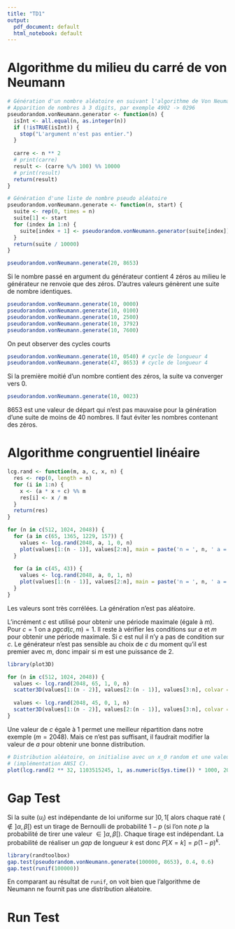 ```yaml
---
title: "TD1"
output:
  pdf_document: default
  html_notebook: default
---
```



# Algorithme du milieu du carré de von Neumann

```r
# Génération d'un nombre aléatoire en suivant l'algorithme de Von Neumann
# Apparition de nombres à 3 digits, par exemple 4902 -> 0296
pseudorandom.vonNeumann.generator <- function(n) {
  isInt <- all.equal(n, as.integer(n)) 
  if (!isTRUE(isInt)) {
    stop("L'argument n'est pas entier.")
  }
  
  carre <- n ** 2
  # print(carre)
  result <- (carre %/% 100) %% 10000
  # print(result)
  return(result)
}

# Génération d'une liste de nombre pseudo aléatoire
pseudorandom.vonNeumann.generate <- function(n, start) {
  suite <- rep(0, times = n)
  suite[1] <- start
  for (index in 1:n) {
    suite[index + 1] <- pseudorandom.vonNeumann.generator(suite[index])
  }
  return(suite / 10000)
}

pseudorandom.vonNeumann.generate(20, 8653)

```
Si le nombre passé en argument du générateur contient 4 zéros au milieu le générateur ne renvoie que des zéros. D'autres valeurs génèrent une suite de nombre identiques.

```r
pseudorandom.vonNeumann.generate(10, 0000)
pseudorandom.vonNeumann.generate(10, 0100)
pseudorandom.vonNeumann.generate(10, 2500)
pseudorandom.vonNeumann.generate(10, 3792)
pseudorandom.vonNeumann.generate(10, 7600)
```
On peut observer des cycles courts

```r
pseudorandom.vonNeumann.generate(10, 0540) # cycle de longueur 4
pseudorandom.vonNeumann.generate(47, 8653) # cycle de longueur 4
```
Si la première moitié d'un nombre contient des zéros, la suite va converger vers 0.

```r
pseudorandom.vonNeumann.generate(10, 0023)
```
8653 est une valeur de départ qui n'est pas mauvaise pour la génération d'une suite de moins de 40 nombres. Il faut éviter les nombres contenant des zéros.

# Algorithme congruentiel linéaire

```r
lcg.rand <- function(m, a, c, x, n) {
  res <- rep(0, length = n)
  for (i in 1:n) {
    x <- (a * x + c) %% m
    res[i] <- x / m
  }
  return(res)
}

for (n in c(512, 1024, 2048)) {
  for (a in c(65, 1365, 1229, 157)) {
    values <- lcg.rand(2048, a, 1, 0, n)
    plot(values[1:(n - 1)], values[2:n], main = paste('n = ', n, ' a = ', a, ' c = ', 1))
  }
  
  for (a in c(45, 43)) {
    values <- lcg.rand(2048, a, 0, 1, n)
    plot(values[1:(n - 1)], values[2:n], main = paste('n = ', n, ' a = ', a, ' c = ', 0))
  }
}
```

Les valeurs sont très corrélées. La génération n'est pas aléatoire.

L'incrément $c$ est utilisé pour obtenir une période maximale (égale à $m$). Pour $c = 1$ on a $pgcd(c, m) = 1$. Il reste à vérifier les conditions sur $a$ et $m$ pour obtenir une période maximale. Si $c$ est nul il n'y a pas de condition sur $c$. Le générateur n'est pas sensible au choix de $c$ du moment qu'il est premier avec $m$, donc impair si $m$ est une puissance de $2$.

```r
library(plot3D)

for (n in c(512, 1024, 2048)) {
  values <- lcg.rand(2048, 65, 1, 0, n)
  scatter3D(values[1:(n - 2)], values[2:(n - 1)], values[3:n], colvar = NULL, main = paste('n = ', n))
  
  values <- lcg.rand(2048, 45, 0, 1, n)
  scatter3D(values[1:(n - 2)], values[2:(n - 1)], values[3:n], colvar = NULL, main = paste('n = ', n))
}
```

Une valeur de $c$ égale à $1$ permet une meilleur répartition dans notre exemple ($m = 2048$). Mais ce n'est pas suffisant, il faudrait modifier la valeur de $a$ pour obtenir une bonne distribution.

```r
# Distribution aléatoire, on initialise avec un x_0 random et une valeur de a élevée 
# (implémentation ANSI C).
plot(lcg.rand(2 ** 32, 1103515245, 1, as.numeric(Sys.time()) * 1000, 2048)) 
```

# Gap Test

Si la  suite  $(u_i)$  est  indépendante  de  loi  uniforme  sur $]0,1[$ alors chaque raté ($\not\in ]\alpha, \beta[$) est un tirage de Bernoulli de probabilité $1 - p$ (si l'on note $p$ la probabilité de tirer une valeur $\in ]\alpha, \beta[$). Chaque tirage est indépendant. La probabilité de réaliser un *gap* de longueur $k$ est donc $P[X = k] = p(1 - p)^k$.

```r
library(randtoolbox)
gap.test(pseudorandom.vonNeumann.generate(100000, 8653), 0.4, 0.6)
gap.test(runif(100000))
```

En comparant au résultat de `runif`, on voit bien que l'algorithme de Neumann ne fournit pas une distribution aléatoire.

# Run Test